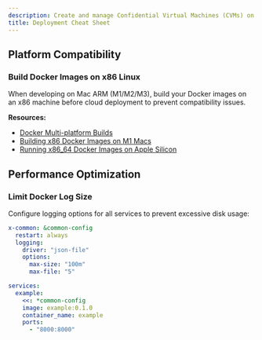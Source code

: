 ```yaml
---
description: Create and manage Confidential Virtual Machines (CVMs) on Phala Cloud.
title: Deployment Cheat Sheet
---
```



## Platform Compatibility

### Build Docker Images on x86 Linux

When developing on Mac ARM (M1/M2/M3), build your Docker images on an x86 machine before cloud deployment to prevent compatibility issues.

**Resources:**

* [Docker Multi-platform Builds](https://docs.docker.com/build/building/multi-platform/)
* [Building x86 Docker Images on M1 Macs](https://blog.jaimyn.dev/how-to-build-multi-architecture-docker-images-on-an-m1-mac/)
* [Running x86\_64 Docker Images on Apple Silicon](https://nesin.io/blog/x86-x86-amd64-docker-mac)

## Performance Optimization

### Limit Docker Log Size

Configure logging options for all services to prevent excessive disk usage:

```yaml
x-common: &common-config
  restart: always
  logging:
    driver: "json-file"
    options:
      max-size: "100m"
      max-file: "5"

services:
  example:
    <<: *common-config
    image: example:0.1.0
    container_name: example
    ports:
      - "8000:8000"
```
